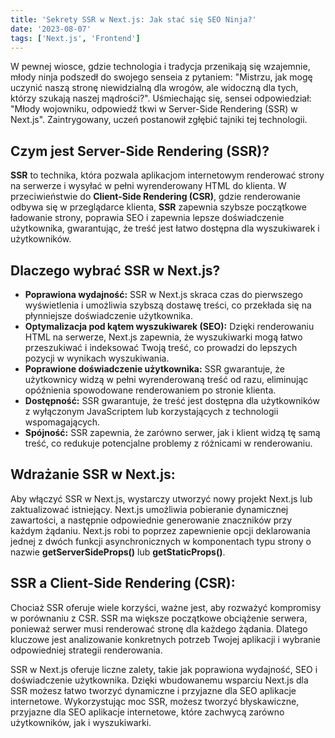 ```yaml
---
title: 'Sekrety SSR w Next.js: Jak stać się SEO Ninja?'
date: '2023-08-07'
tags: ['Next.js', 'Frontend']
---
```


<CustomImage src="https://raw.githubusercontent.com/gitdagray/test-blogposts/main/images/NextLevel1.png" alt="Warning: Next Level Ahead" />

W pewnej wiosce, gdzie technologia i tradycja przenikają się wzajemnie, młody ninja podszedł do swojego senseia z pytaniem: "Mistrzu, jak mogę uczynić naszą stronę niewidzialną dla wrogów, ale widoczną dla tych, którzy szukają naszej mądrości?". Uśmiechając się, sensei odpowiedział: "Młody wojowniku, odpowiedź tkwi w Server-Side Rendering (SSR) w Next.js". Zaintrygowany, uczeń postanowił zgłębić tajniki tej technologii.

## **Czym jest Server-Side Rendering (SSR)?**

**SSR** to technika, która pozwala aplikacjom internetowym renderować strony na serwerze i wysyłać w pełni wyrenderowany HTML do klienta. W przeciwieństwie do **Client-Side Rendering (CSR)**, gdzie renderowanie odbywa się w przeglądarce klienta, **SSR** zapewnia szybsze początkowe ładowanie strony, poprawia SEO i zapewnia lepsze doświadczenie użytkownika, gwarantując, że treść jest łatwo dostępna dla wyszukiwarek i użytkowników.

## **Dlaczego wybrać SSR w Next.js?**

- **Poprawiona wydajność:** 
  SSR w Next.js skraca czas do pierwszego wyświetlenia i umożliwia szybszą dostawę treści, co przekłada się na płynniejsze doświadczenie użytkownika.
- **Optymalizacja pod kątem wyszukiwarek (SEO):** 
  Dzięki renderowaniu HTML na serwerze, Next.js zapewnia, że wyszukiwarki mogą łatwo przeszukiwać i indeksować Twoją treść, co prowadzi do lepszych pozycji w wynikach wyszukiwania.
- **Poprawione doświadczenie użytkownika:** 
  SSR gwarantuje, że użytkownicy widzą w pełni wyrenderowaną treść od razu, eliminując opóźnienia spowodowane renderowaniem po stronie klienta.
- **Dostępność:** 
  SSR gwarantuje, że treść jest dostępna dla użytkowników z wyłączonym JavaScriptem lub korzystających z technologii wspomagających.
- **Spójność:** 
  SSR zapewnia, że zarówno serwer, jak i klient widzą tę samą treść, co redukuje potencjalne problemy z różnicami w renderowaniu.

## **Wdrażanie SSR w Next.js:**

Aby włączyć SSR w Next.js, wystarczy utworzyć nowy projekt Next.js lub zaktualizować istniejący. 
Next.js umożliwia pobieranie dynamicznej zawartości, a następnie odpowiednie generowanie znaczników przy każdym żądaniu. Next.js robi to poprzez zapewnienie opcji deklarowania jednej z dwóch funkcji asynchronicznych w komponentach typu strony o nazwie **getServerSideProps()** lub **getStaticProps()**.

## **SSR a Client-Side Rendering (CSR):**

Chociaż SSR oferuje wiele korzyści, ważne jest, aby rozważyć kompromisy w porównaniu z CSR. SSR ma większe początkowe obciążenie serwera, ponieważ serwer musi renderować stronę dla każdego żądania. Dlatego kluczowe jest analizowanie konkretnych potrzeb Twojej aplikacji i wybranie odpowiedniej strategii renderowania.
<CustomImage src="https://raw.githubusercontent.com/gitdagray/test-blogposts/main/images/NextLevel1.png" alt="Warning: Next Level Ahead" />
<CustomImage src="https://raw.githubusercontent.com/gitdagray/test-blogposts/main/images/NextLevel1.png" alt="Warning: Next Level Ahead" />

SSR w Next.js oferuje liczne zalety, takie jak poprawiona wydajność, SEO i doświadczenie użytkownika. Dzięki wbudowanemu wsparciu Next.js dla SSR możesz łatwo tworzyć dynamiczne i przyjazne dla SEO aplikacje internetowe. Wykorzystując moc SSR, możesz tworzyć błyskawiczne, przyjazne dla SEO aplikacje internetowe, które zachwycą zarówno użytkowników, jak i wyszukiwarki.


